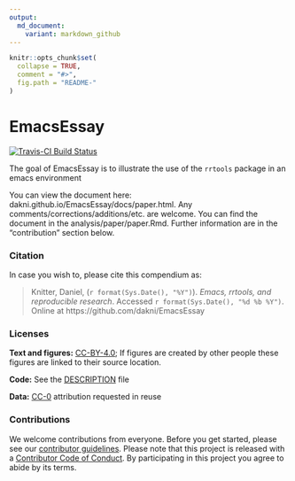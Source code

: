 ```yaml
---
output:
  md_document:
    variant: markdown_github
---
```


<!-- README.md is generated from README.Rmd. Please edit that file -->

```r
knitr::opts_chunk$set(
  collapse = TRUE,
  comment = "#>",
  fig.path = "README-"
)
```

# EmacsEssay

[![Travis-CI Build Status](https:/travis-ci.org/dakni/emacsessay/.svg?branch=master)](https:/travis-ci.org/dakni/emacsessay/)

The goal of EmacsEssay is to illustrate the use of the `rrtools` package in an emacs environment

You can view the document here: dakni.github.io/EmacsEssay/docs/paper.html. Any comments/corrections/additions/etc. are welcome. You can find the document in the analysis/paper/paper.Rmd. Further information are in the "contribution" section below. 

### Citation

In case you wish to, please cite this compendium as:

> Knitter, Daniel, (`r format(Sys.Date(), "%Y")`). _Emacs, rrtools, and reproducible research_. Accessed `r format(Sys.Date(), "%d %b %Y")`. Online at https://github.com/dakni/EmacsEssay

### Licenses

**Text and figures:** [CC-BY-4.0](http://creativecommons.org/licenses/by/4.0/); If figures are created by other people these figures are linked to their source location. 

**Code:** See the [DESCRIPTION](DESCRIPTION) file

**Data:** [CC-0](http://creativecommons.org/publicdomain/zero/1.0/) attribution requested in reuse

### Contributions

We welcome contributions from everyone. Before you get started, please see our [contributor guidelines](CONTRIBUTING.md). Please note that this project is released with a [Contributor Code of Conduct](CONDUCT.md). By participating in this project you agree to abide by its terms.
